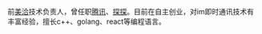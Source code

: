 
前[美洽](https://meiqia.com/)技术负责人，曾任职[腾讯](https://qq.com)、[探探](https://tantanapp.com)。目前在自主创业，对im即时通讯技术有丰富经验，擅长c++、golang、react等编程语言。